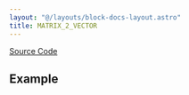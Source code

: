 ```yaml
---
layout: "@/layouts/block-docs-layout.astro"
title: MATRIX_2_VECTOR
---
```



<PythonDocsDisplay docstring={docstring} />

[Source Code](https://github.com/flojoy-ai/blocks/blob/main/blocks/TRANSFORMERS/TYPE_CASTING/MATRIX_2_VECTOR/MATRIX_2_VECTOR.py)

## Example
